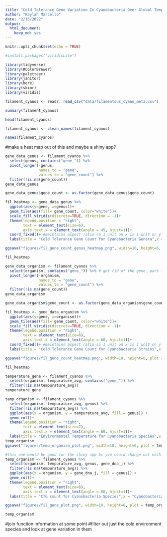 ```yaml
---
title: "Cold Tolerance Gene Variation In Cyanobacteria Over Global Temperature Gradients"
author: "Kaylah Marcello"
date: "2/15/2022"
output: 
  html_document: 
    keep_md: yes
---
```


```r
knitr::opts_chunk$set(echo = TRUE)
```

```r
#install.packages("viridisLite")
```


```r
library(tidyverse)
library(RColorBrewer)
library(paletteer)
library(janitor)
library(here)
library(skimr)
library(viridis)
```

```r
filament_cyanos <- readr::read_csv("data/filamentous_cyano_meta.csv")
```

```r
summary(filament_cyanos)
```

```r
head(filament_cyanos)
```

```r
filament_cyanos <- clean_names(filament_cyanos)
```

```r
names(filament_cyanos)
```

#make a heat map out of this and maybe a shiny app?
```r
gene_data_genus <- filament_cyanos %>% 
  select(genus, contains("gene_")) %>% 
  pivot_longer(-genus,
               names_to = "gene",
               values_to = "gene_count") %>% 
  filter(!is.na(gene_count))
gene_data_genus
```

```r
gene_data_genus$gene_count <- as.factor(gene_data_genus$gene_count)
```

```r
fil_heatmap <- gene_data_genus %>%
  ggplot(aes(y=gene, x=genus))+
  geom_tile(aes(fill= gene_count, color="white"))+
  scale_fill_viridis(discrete=TRUE, direction = -1)+
  theme(legend.position = "right",
        text = element_text(size=6),
        axis.text.x = element_text(angle = 45, hjust=1))+
  coord_fixed()+ #maintains aspect ratio so 1 unit on x is 1 unit on y
  labs(title = "Cold Tolerance Gene Count for Cyanobacteria Genera",x = "Genome", y = "Gene")

ggsave("figures/fil_gene_count_genus_heatmap.png", width=10, height=6, plot = fil_heatmap, dpi = 200)

fil_heatmap 
```

```r
gene_data_organism <- filament_cyanos %>% 
  select(organism, contains("gene_")) %>% # get rid of the gene_ part for the final pres.
  pivot_longer(-organism,
               names_to = "gene",
               values_to = "gene_count") %>% 
  filter(!is.na(gene_count))
gene_data_organism
```

```r
gene_data_organism$gene_count <- as.factor(gene_data_organism$gene_count)
```


```r
fil_heatmap <- gene_data_organism %>%
  ggplot(aes(y=gene, x=organism))+
  geom_tile(aes(fill= gene_count, color="white"))+
  scale_fill_viridis(discrete=TRUE, direction = -1)+
  theme(legend.position = "right",
        text = element_text(size=6),
        axis.text.x = element_text(angle = 60, hjust=1))+
  coord_fixed()+ #maintains aspect ratio so 1 unit on x is 1 unit on y
  labs(title = "Cold Tolerance Gene Count for Cyanobacteria Strains",x = "Genome", y = "Gene")

ggsave("figures/fil_gene_count_heatmap.png", width=10, height=6, plot = fil_heatmap, dpi = 200)

fil_heatmap 
```

```r
temperature_gene <- filament_cyanos %>% 
  select(organism, tempurature_avg, contains("gene_")) %>% 
  filter(!is.na(tempurature_avg))
temperature_gene
```

```r
temp_organism <- filament_cyanos %>% 
  select(organism, tempurature_avg, genus) %>% 
  filter(!is.na(tempurature_avg)) %>% 
  ggplot(aes(x = organism, y = tempurature_avg, fill = genus)) +
  geom_col()+
  theme(legend.position = "right",
        text = element_text(size=7),
        axis.text.x = element_text(angle = 60, hjust=1))+
  labs(title = "Environmental Temperature for Cyanobacteria Species",x = "Cyanobacteria", y = "Temperature C")
temp_organism
ggsave("figures/temp_organism_plot.png", width=10, height=6, plot = temp_organism, dpi = 200)


```

```r
#this one would be good for the shiny app bc you could change out each gene.
temp_organism <- filament_cyanos %>% 
  select(organism, tempurature_avg, genus, gene_dna_j) %>% 
  filter(!is.na(tempurature_avg)) %>% 
  ggplot(aes(x = organism, y = gene_dna_j, fill = genus)) +
  geom_col()+
  theme(legend.position = "right",
        text = element_text(size=6),
        axis.text.x = element_text(angle = 60, hjust=1))+
  labs(title = "CTG count for Cyanobacteria Species",x = "Cyanobacteria", y = "Gene Count")

ggsave("figures/fil_gene_plot.png", width=10, height=6, plot = temp_organism, dpi = 200)

temp_organism
```

#join function information at some point
#filter out just the cold environment species and look at gene variation in them
